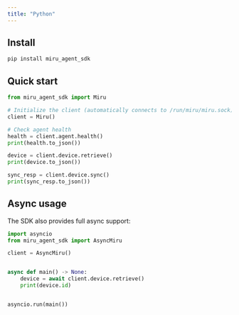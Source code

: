 ```yaml
---
title: "Python"
---
```



<PythonIntro />


## Install

```bash
pip install miru_agent_sdk
```

## Quick start

```python
from miru_agent_sdk import Miru

# Initialize the client (automatically connects to /run/miru/miru.sock)
client = Miru()

# Check agent health
health = client.agent.health()
print(health.to_json())

device = client.device.retrieve()
print(device.to_json())

sync_resp = client.device.sync()
print(sync_resp.to_json())
```

## Async usage

The SDK also provides full async support:

```python
import asyncio
from miru_agent_sdk import AsyncMiru

client = AsyncMiru()


async def main() -> None:
    device = await client.device.retrieve()
    print(device.id)


asyncio.run(main())
```
